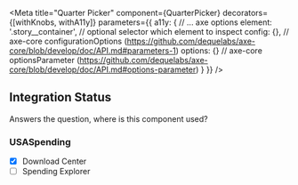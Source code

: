 

<Meta
    title="Quarter Picker"
    component={QuarterPicker}
    decorators={[withKnobs, withA11y]}
    parameters={{
        a11y: {
            // ... axe options
            element: '.story__container', // optional selector which element to inspect
            config: {}, // axe-core configurationOptions (https://github.com/dequelabs/axe-core/blob/develop/doc/API.md#parameters-1)
            options: {} // axe-core optionsParameter (https://github.com/dequelabs/axe-core/blob/develop/doc/API.md#options-parameter)
        }
    }}
/>

<Preview>
    <Story name="Default">
        <QuarterPickerWrapper>
            <QuarterPicker disabledQuarters={[]} />
        </QuarterPickerWrapper>
    </Story>
    <Story name="Cumulative Picker">
        <QuarterPickerCumulative>
            <QuarterPicker disabledQuarters={[]} isCumulative />
        </QuarterPickerCumulative>
    </Story>
    <Story name="w/ Periods">
        <div className="story__container quarter-picker-story">
            <QuarterPickerWithPeriods>
                <QuarterPicker disabledPeriods={['10', '11', '12']} showPeriods />
            </QuarterPickerWithPeriods>
        </div>
    </Story>
</Preview>

<Props of={QuarterPicker} />

## Integration Status
Answers the question, where is this component used?

### USASpending
- [x] Download Center
- [ ] Spending Explorer